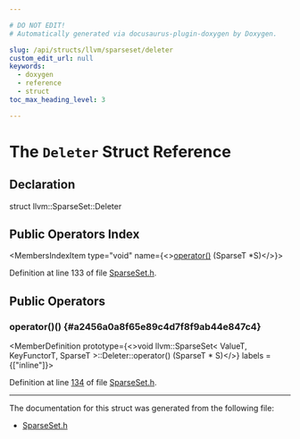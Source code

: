 ```yaml
---

# DO NOT EDIT!
# Automatically generated via docusaurus-plugin-doxygen by Doxygen.

slug: /api/structs/llvm/sparseset/deleter
custom_edit_url: null
keywords:
  - doxygen
  - reference
  - struct
toc_max_heading_level: 3

---
```





# The `Deleter` Struct Reference

<DoxygenPage pluginConfig={pluginConfig}>



## Declaration

<CodeBlock>struct llvm::SparseSet::Deleter</CodeBlock>

## Public Operators Index

<MembersIndex>

<MembersIndexItem
  type="void"
  name={<><a href="#a2456a0a8f65e89c4d7f8f9ab44e847c4">operator()</a> (SparseT &#42;S)</>}>
</MembersIndexItem>

</MembersIndex>


Definition at line 133 of file <a href="/docs/api/files/include/include/llvm/include/llvm/adt/sparseset-h">SparseSet.h</a>.

<SectionDefinition>

## Public Operators

### operator()() {#a2456a0a8f65e89c4d7f8f9ab44e847c4}

<MemberDefinition
  prototype={<>void llvm::SparseSet&lt; ValueT, KeyFunctorT, SparseT &gt;::Deleter::operator() (SparseT &#42; S)</>}
  labels = {["inline"]}>

Definition at line <a href="/docs/api/files/include/include/llvm/include/llvm/adt/sparseset-h/#l00134">134</a> of file <a href="/docs/api/files/include/include/llvm/include/llvm/adt/sparseset-h">SparseSet.h</a>.
</MemberDefinition>

</SectionDefinition>

<hr/>

The documentation for this struct was generated from the following file:

<ul>
<li><a href="/docs/api/files/include/include/llvm/include/llvm/adt/sparseset-h">SparseSet.h</a></li>
</ul>

</DoxygenPage>
